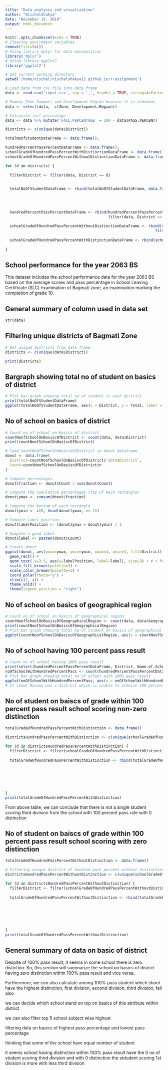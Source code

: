 ```yaml
---
title: "Data analysis and visualization"
author: "NischalShakya"
date: "December 14, 2019"
output: html_document
---
```


```r
knitr::opts_chunk$set(echo = TRUE)
# Clearing enviroment variables
remove(list=ls())
# Using library dplyr for data manupulation
library('dplyr')
# Using library ggplot2 
library('ggplot2')

# Set current working directory 
setwd('/home/nischal/nischalshakya15.github.io/r-assignment')

# Load data from csv file into data frame
data <- read.csv('input.csv', sep = ',', header = TRUE, stringsAsFactors = FALSE)

# Remove Zone Bagmati and Development Region beacuse it is redudant
data <- select(data, -c(Zone, Development.Region))

# Calculate fail percentage
data <- data %>% mutate('FAIL.PERCENTAGE' = 100 - data$PASS.PERCENT)

districts <- c(unique(data$District))

totalNoOfStudentDataFrame <- data.frame();

hundredPercentPassPercentDataFrame <- data.frame();
schoolGradeOfHundredPassPercentWithDistinctionDataFrame <- data.frame();
schoolGradeOfHundredPassPercentWithoutDistinctionDataFrame <- data.frame();

for (d in districts) {
  
  filterDistrict <- filter(data, District == d)
  

  totalNoOfStudentDataFrame <- rbind(totalNoOfStudentDataFrame, data.frame(District = d,
                                                                           Pass = filterDistrict %>% select(PASS) %>% sum(),
                                                                           Fail = filterDistrict %>% select(FAIL) %>% sum(),
                                                                           Total = filterDistrict %>% select(PASS,FAIL) %>% sum()))
  
  hundredPercentPassPercentDataFrame <- rbind(hundredPercentPassPercentDataFrame, 
                                              filter(data, District == d & FAIL == 0 & PASS.PERCENT == max(PASS.PERCENT)))
  
  schoolGradeOfHundredPassPercentWithoutDistinctionDataFrame <- rbind(schoolGradeOfHundredPassPercentWithoutDistinctionDataFrame, 
                                                                   filter(hundredPercentPassPercentDataFrame, District == d & DISTINCTION == 0))
  
  schoolGradeOfHundredPassPercentWithDistinctionDataFrame <- rbind(schoolGradeOfHundredPassPercentWithDistinctionDataFrame,
                                                                      filter(hundredPercentPassPercentDataFrame, District == d & DISTINCTION != 0))
}
```

## School performance for the year 2063 BS

This dataset includes the school performance data for the year 2063 BS based on the average scores and pass percentage in School Leaving Certificate (SLC) examination of Bagmati zone, an examination marking the completion of grade 10.

## General summary of column used in data set
```r
str(data)
```

## Filtering unique districts of Bagmati Zone

```r
# Get unique districts from data frame
districts <- c(unique(data$District))
```
``` r
print(districts)
```

## Bargraph showing total no of student on basics of district
```r
# Plot bar graph showing total no of student in each district
print(totalNoOfStudentDataFrame)
ggplot(totalNoOfStudentDataFrame, aes(x = District, y = Total, label = Total)) + geom_bar(stat = 'identity', fill = 'steelblue', color = 'black') + geom_text(size = 3, vjust = -1) + labs(title = 'Total no of student in each district') + xlab('Districts') + ylab('Total No of Student')
```

## No of school on basics of district
``` r
# Count no of school on basics of district
countNoofSchoolOnBasiscOfDistrict <- count(data, data$District)
print(countNoofSchoolOnBasiscOfDistrict)

# load countNoOfSchoolOnBasicsOfDistrict in donut dataframe
donut <- data.frame(
  District=countNoofSchoolOnBasiscOfDistrict$`data$District`,
  Count=countNoofSchoolOnBasiscOfDistrict$n
)

# Compute percentages
donut$fraction <- donut$Count / sum(donut$Count)

# Compute the cumulative percentages (top of each rectangle)
donut$ymax <- cumsum(donut$fraction)

# Compute the bottom of each rectangle
donut$ymin <- c(0, head(donut$ymax, n=-1))

# Compute label position
donut$labelPosition <- (donut$ymax + donut$ymin) / 2

# Compute a good label
donut$label <- paste0(donut$Count)

# Create donut 
ggplot(donut, aes(ymax=ymax, ymin=ymin, xmax=4, xmin=3, fill=District)) +
  geom_rect() +
  geom_text( x=3.5, aes(y=labelPosition, label=label), size=3) + # x here controls label position (inner / outer)
  scale_fill_brewer(palette=3) +
  scale_color_brewer(palette=3) +
  coord_polar(theta="y") +
  xlim(c(1, 4)) +
  theme_void() +
  theme(legend.position = "right")
```

## No of school on basics of geographical region
``` r
# Count no of school on basics of geographical region
countNoofSchoolOnBasiscOfGeographicalRegion <- count(data, data$Geographical.Region)
print(countNoofSchoolOnBasiscOfGeographicalRegion)
# Plot bar graph showing total no of student on basics of geographical region 
ggplot(countNoofSchoolOnBasiscOfGeographicalRegion, aes(x = countNoofSchoolOnBasiscOfGeographicalRegion$`data$Geographical.Region`, y = countNoofSchoolOnBasiscOfGeographicalRegion$n, label = countNoofSchoolOnBasiscOfGeographicalRegion$n)) + geom_bar(stat = 'identity', fill = 'steelblue', color = 'black', width = 0.3) + geom_text(size = 3, vjust = -1) + labs(title = 'Total no of school on basics of geographical region') + xlab('Geographical region') + ylab('Total No of School')
````

## No of school having 100 percent pass result
```r
# Count no of school having 100% pass result
print(select(hundredPercentPassPercentDataFrame, District, Name.of.School))
noOfSchoolWithHundredPercentPass <- count(hundredPercentPassPercentDataFrame, hundredPercentPassPercentDataFrame$District)
# Plot bar graph showing total no of school with 100% pass result 
ggplot(noOfSchoolWithHundredPercentPass, aes(x = noOfSchoolWithHundredPercentPass$`hundredPercentPassPercentDataFrame$District`, y = noOfSchoolWithHundredPercentPass$n, label = noOfSchoolWithHundredPercentPass$n)) + geom_bar(stat = 'identity', fill = 'steelblue', color = 'black', width = 0.5) + geom_text(size = 3, vjust = -1) + labs(title = 'Total no of school with 100% pass result') + xlab('District') + ylab('Total No of School')
# It seems Rasuwa was a district which is unable to acheive 100 percent pass result
```
## No of student on baiscs of grade within 100 percent pass result school scoring non-zero distinction
```r
totalGradeOfHundredPassPercentWithDistinction <- data.frame()

districtsHundredPassPercentWithDistinction <- c(unique(schoolGradeOfHundredPassPercentWithDistinctionDataFrame$District))

for (d in districtsHundredPassPercentWithDistinction) {
  filterDistrict <- filter(schoolGradeOfHundredPassPercentWithDistinctionDataFrame, District == d)
  
  totalGradeOfHundredPassPercentWithDistinction <- rbind(totalGradeOfHundredPassPercentWithDistinction, data.frame(
                                                                           District = d, 
                                                                           Distinction = filterDistrict %>% select(DISTINCTION) %>% sum(),
                                                                           FirstDivision = filterDistrict %>% select(FIRST.DIVISION) %>% sum(),
                                                                           SecondDivision = filterDistrict %>% select(SECOND.DIVISION) %>% sum(),
                                                                           ThirdDivision = filterDistrict %>% select(THIRD.DIVISION) %>% sum(),
                                                                           Total = filterDistrict %>% select(DISTINCTION,FIRST.DIVISION,SECOND.DIVISION,THIRD.DIVISION) %>% sum()))
}
print(totalGradeOfHundredPassPercentWithDistinction)
``` 
From above table, we can conclude that there is not a single student scoring third division from the school with 100 percent pass rate with 0 distinction 

## No of student on baiscs of grade within 100 percent pass result school scoring with zero distinction
```r
totalGradeOfHundredPassPercentWithoutDistinction <- data.frame()

# Filtering unique district of hundred pass percent without distinction 
districtsHundredPassPercentWithoutDistinction <- c(unique(schoolGradeOfHundredPassPercentWithoutDistinctionDataFrame$District))

for (d in districtsHundredPassPercentWithoutDistinction) {
  filterDistrict <- filter(schoolGradeOfHundredPassPercentWithoutDistinctionDataFrame, District == d)
  
  totalGradeOfHundredPassPercentWithoutDistinction <- rbind(totalGradeOfHundredPassPercentWithoutDistinction, data.frame(
                                                                           District = d, 
                                                                           Distinction = filterDistrict %>% select(DISTINCTION) %>% sum(),
                                                                           FirstDivision = filterDistrict %>% select(FIRST.DIVISION) %>% sum(),
                                                                           SecondDivision = filterDistrict %>% select(SECOND.DIVISION) %>% sum(),
                                                                           ThirdDivision = filterDistrict %>% select(THIRD.DIVISION) %>% sum(),
                                                                           Total = filterDistrict %>% select(DISTINCTION,FIRST.DIVISION,SECOND.DIVISION,THIRD.DIVISION) %>% sum()))
}
print(totalGradeOfHundredPassPercentWithoutDistinction)
```

## General summary of data on basic of district
Despite of 100% pass result, it seems in some school there is zero distiction. 
So, this seciton will summarize the school on basics of district having zero distinction within 100% pass result and vice versa.

Furthermore, we can also calculate among 100% pass student which shool have the highest distinction, first division, second division, third division, fail also

we can decide which school stand on top on basics of this attribute within district

we can also filter top 5 school subject wise highest

filtering data on basics of highest pass percentage and lowest pass percentage

thinking that some of the school have equal number of student 

it seems school having distinction within 100% pass result have the 0 no of student scoring third division 
and with 0 distinction the stdudent scoring 1st division is more with less third division